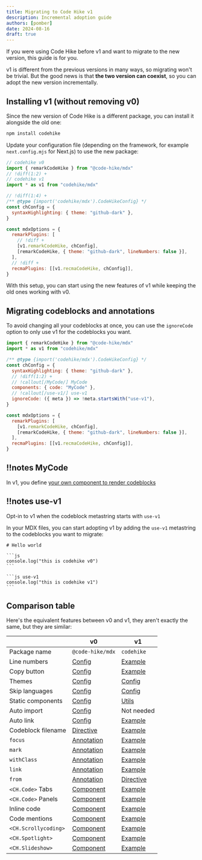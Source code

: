 ```yaml
---
title: Migrating to Code Hike v1
description: Incremental adoption guide
authors: [pomber]
date: 2024-08-16
draft: true
---
```



If you were using Code Hike before v1 and want to migrate to the new version, this guide is for you.

v1 is different from the previous versions in many ways, so migrating won't be trivial. But the good news is that **the two version can coexist**, so you can adopt the new version incrementally.

## Installing v1 (without removing v0)

Since the new version of Code Hike is a different package, you can install it alongside the old one:

```bash -c
npm install codehike
```

Update your configuration file (depending on the framework, for example `next.config.mjs` for Next.js) to use the new package:

```js config.mjs -cn
// codehike v0
import { remarkCodeHike } from "@code-hike/mdx"
// !diff(1:2) +
// codehike v1
import * as v1 from "codehike/mdx"

// !diff(1:4) +
/** @type {import('codehike/mdx').CodeHikeConfig} */
const chConfig = {
  syntaxHighlighting: { theme: "github-dark" },
}

const mdxOptions = {
  remarkPlugins: [
    // !diff +
    [v1.remarkCodeHike, chConfig],
    [remarkCodeHike, { theme: "github-dark", lineNumbers: false }],
  ],
  // !diff +
  recmaPlugins: [[v1.recmaCodeHike, chConfig]],
}
```

With this setup, you can start using the new features of v1 while keeping the old ones working with v0.

## Migrating codeblocks and annotations

To avoid changing all your codeblocks at once, you can use the `ignoreCode` option to only use v1 for the codeblocks you want.

<CodeWithNotes>

```js ! config.mjs -cn
import { remarkCodeHike } from "@code-hike/mdx"
import * as v1 from "codehike/mdx"

/** @type {import('codehike/mdx').CodeHikeConfig} */
const chConfig = {
  syntaxHighlighting: { theme: "github-dark" },
  // !diff(1:2) +
  // !callout[/MyCode/] MyCode
  components: { code: "MyCode" },
  // !callout[/use-v1/] use-v1
  ignoreCode: ({ meta }) => !meta.startsWith("use-v1"),
}

const mdxOptions = {
  remarkPlugins: [
    [v1.remarkCodeHike, chConfig],
    [remarkCodeHike, { theme: "github-dark", lineNumbers: false }],
  ],
  recmaPlugins: [[v1.recmaCodeHike, chConfig]],
}
```

## !!notes MyCode

In v1, you define [your own component to render codeblocks](/docs/concepts/code)

## !!notes use-v1

Opt-in to v1 when the codeblock metastring starts with `use-v1`

</CodeWithNotes>

In your MDX files, you can start adopting v1 by adding the `use-v1` metastring to the codeblocks you want to migrate:

````mdx content.mdx
# Hello world

```js
console.log("this is codehike v0")
```

```js use-v1
console.log("this is codehike v1")
```
````

## Comparison table

Here's the equivalent features between v0 and v1, they aren't exactly the same, but they are similar:

|                      | v0               | v1              |
| -------------------- | ---------------- | --------------- |
| Package name         | `@code-hike/mdx` | `codehike`      |
| Line numbers         | [Config][1]      | [Example][21]   |
| Copy button          | [Config][2]      | [Example][22]   |
| Themes               | [Config][3]      | [Config][23]    |
| Skip languages       | [Config][4]      | [Config][24]    |
| Static components    | [Config][5]      | [Utils][25]     |
| Auto import          | [Config][6]      | Not needed      |
| Auto link            | [Config][7]      | [Example][26]   |
| Codeblock filename   | [Directive][8]   | [Example][27]   |
| `focus`              | [Annotation][9]  | [Example][28]   |
| `mark`               | [Annotation][10] | [Example][29]   |
| `withClass`          | [Annotation][11] | [Example][30]   |
| `link`               | [Annotation][12] | [Example][31]   |
| `from`               | [Annotation][13] | [Directive][32] |
| `<CH.Code>` Tabs     | [Component][14]  | [Example][33]   |
| `<CH.Code>` Panels   | [Component][15]  | [Example][34]   |
| Inline code          | [Component][16]  | [Example][35]   |
| Code mentions        | [Component][17]  | [Example][36]   |
| `<CH.Scrollycoding>` | [Component][18]  | [Example][37]   |
| `<CH.Spotlight>`     | [Component][19]  | [Example][38]   |
| `<CH.Slideshow>`     | [Component][20]  | [Example][39]   |

[1]: https://v0.codehike.org/docs/configuration#line-numbers
[2]: https://v0.codehike.org/docs/configuration#copy-button
[3]: https://v0.codehike.org/docs/themes
[4]: https://v0.codehike.org/docs/configuration#skip-languages
[5]: https://v0.codehike.org/docs/configuration#static-components
[6]: https://v0.codehike.org/docs/configuration#auto-import
[7]: https://v0.codehike.org/docs/configuration#auto-link
[8]: https://v0.codehike.org/docs/codeblocks#filename
[9]: https://v0.codehike.org/docs/annotations#focus-annotation
[10]: https://v0.codehike.org/docs/annotations#mark-annotation
[11]: https://v0.codehike.org/docs/annotations#withclass-annotation
[12]: https://v0.codehike.org/docs/annotations#link-annotation
[13]: https://v0.codehike.org/docs/annotations#from-annotation
[14]: https://v0.codehike.org/docs/ch-code#tabs
[15]: https://v0.codehike.org/docs/ch-code#panels
[16]: https://v0.codehike.org/docs/ch-section#inline-code
[17]: https://v0.codehike.org/docs/ch-section#code-mentions
[18]: https://v0.codehike.org/docs/ch-scrollycoding
[19]: https://v0.codehike.org/docs/ch-spotlight
[20]: https://v0.codehike.org/docs/ch-slideshow
[21]: /docs/code/line-numbers
[22]: /docs/code/copy-button
[23]: /docs/concepts/code#themes
[24]: /docs/concepts/code#ignoring-some-codeblocks
[25]: /
[26]: /docs/code/link#autolinking
[27]: /docs/code/filename
[28]: /docs/code/focus
[29]: /docs/code/mark
[30]: /docs/code/with-class
[31]: /docs/code/link
[32]: /docs/concepts/code#importing-code-from-a-file-into-a-codeblock
[33]: /docs/code/tabs
[34]: /
[35]: /
[36]: /docs/code/code-mentions
[37]: /docs/layouts/scrollycoding
[38]: /docs/layouts/spotlight
[39]: /docs/layouts/slideshow
